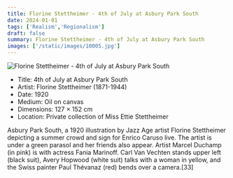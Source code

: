 ```yaml
---
title: Florine Stettheimer - 4th of July at Asbury Park South
date: 2024-01-01
tags: ['Realism','Regionalism']
draft: false
summary: Florine Stettheimer - 4th of July at Asbury Park South
images: ['/static/images/10005.jpg']
---
```


![Florine Stettheimer - 4th of July at Asbury Park South](/static/images/10005.jpg)

* Title: 4th of July at Asbury Park South
* Artist: Florine Stettheimer (1871-1944)
* Date: 1920
* Medium: Oil on canvas
* Dimensions: 127 × 152 cm
* Location: Private collection of Miss Ettie Stettheimer

Asbury Park South, a 1920 illustration by Jazz Age artist Florine Stettheimer depicting a summer crowd and sign for Enrico Caruso live. The artist is under a green parasol and her friends also appear. Artist Marcel Duchamp (in pink) is with actress Fania Marinoff. Carl Van Vechten stands upper left (black suit), Avery Hopwood (white suit) talks with a woman in yellow, and the Swiss painter Paul Thévanaz (red) bends over a camera.[33]
